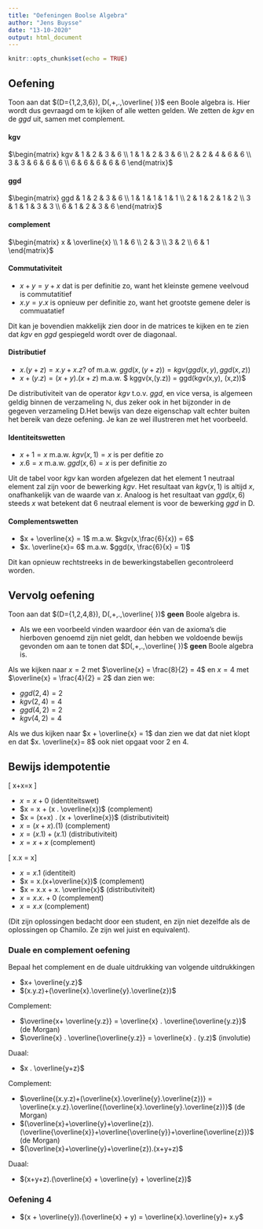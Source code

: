 ```yaml
---
title: "Oefeningen Boolse Algebra"
author: "Jens Buysse"
date: "13-10-2020"
output: html_document
---
```


```r
knitr::opts_chunk$set(echo = TRUE)
```

## Oefening

Toon aan dat $(D={1,2,3,6}), D(,+,.,\overline{ })$ een Boole algebra is. Hier wordt dus gevraagd om te kijken of alle wetten gelden. We zetten de $kgv$ en de $ggd$ uit, samen met complement. 

#### kgv
$\begin{matrix}
kgv & 1 & 2 & 3 & 6 \\
1   & 1 & 2 & 3 & 6 \\
2   & 2 & 4 & 6 & 6 \\
3   & 3 & 6 & 6 & 6 \\
6   & 6 & 6 & 6 & 6
\end{matrix}$

#### ggd
$\begin{matrix}
ggd & 1 & 2 & 3 & 6 \\
1   & 1 & 1 & 1 & 1 \\
2   & 1 & 2 & 1 & 2 \\
3   & 1 & 1 & 3 & 3 \\
6   & 1 & 2 & 3 & 6
\end{matrix}$

#### complement
$\begin{matrix}
x & \overline{x} \\
1 & 6 \\
2 & 3 \\
3 & 2 \\
6 & 1
\end{matrix}$


#### Commutativiteit
- $x + y = y + x$ dat is per definitie zo, want het kleinste gemene veelvoud is commutatitief
- $x.y = y.x$ is opnieuw per definitie zo, want het grootste gemene deler is commuatatief

Dit kan je bovendien makkelijk zien door in de matrices te kijken en te zien dat $kgv$ en $ggd$ gespiegeld wordt over de diagonaal.



#### Distributief
- $x. (y + z) = x.y + x.z?$ of m.a.w. $ggd(x,(y+z)) = kgv(ggd(x,y), ggd(x,z))$
- $x + (y.z) = (x + y) . (x + z)$ m.a.w. $ kggv(x,(y.z)) = ggd(kgv(x,y), (x,z))$ 

De distributiviteit van de operator $kgv$ t.o.v. $ggd$, en vice versa, is algemeen geldig binnen de verzameling $\mathbb{N}$, dus zeker ook in het bijzonder in de gegeven verzameling D.Het bewijs van deze eigenschap valt echter buiten het bereik van deze oefening. Je kan ze wel illustreren met het voorbeeld. 

#### Identiteitswetten
- $x+1 = x$ m.a.w. $kgv(x,1) = x$ is per defitie zo
- $x.6 = x$ m.a.w. $ggd(x, 6) = x$ is per definitie zo

Uit de tabel voor $kgv$ kan worden afgelezen dat het element 1 neutraal element zal zijn voor de bewerking $kgv$. Het resultaat van $kgv(x, 1)$ is altijd $x$, onafhankelijk van de waarde van $x$. Analoog is het resultaat van $ggd(x, 6)$ steeds $x$ wat betekent dat 6 neutraal element is voor de bewerking $ggd$ in D.

#### Complementswetten
- $x + \overline{x} = 1$ m.a.w. $kgv(x,\frac{6}{x}) = 6$
- $x. \overline{x}= 6$ m.a.w. $ggd(x, \frac{6}{x} = 1)$

Dit kan opnieuw rechtstreeks in de bewerkingstabellen gecontroleerd worden.

## Vervolg oefening
Toon aan dat $(D={1,2,4,8}), D(,+,.,\overline{ })$ **geen** Boole algebra is.

- Als we een voorbeeld vinden waardoor één van de axioma's die hierboven genoemd zijn niet geldt, dan hebben we voldoende bewijs gevonden om aan te tonen dat $D(,+,.,\overline{ })$ **geen** Boole algebra is.

Als we kijken naar $x = 2$ met $\overline{x} = \frac{8}{2} = 4$  en $x = 4$ met $\overline{x} = \frac{4}{2} = 2$ dan zien we:

- $ggd(2,4) = 2$
- $kgv(2,4) = 4$
- $ggd(4,2) = 2$
- $kgv(4,2) = 4$

Als we dus kijken naar $x + \overline{x} = 1$ dan zien we dat dat niet klopt en dat $x. \overline{x}= 8$ ook niet opgaat voor $2$ en $4$. 


## Bewijs idempotentie

\[ x+x=x \]

- $x = x + 0$ (identiteitswet)
- $x = x + (x . \overline{x})$ (complement)
- $x = (x+x) . (x + \overline{x})$ (distributiviteit)
- $x = (x+x) . (1)$ (complement)
- $x = (x.1) + (x.1)$ (distributiviteit)
- $x = x + x$ (complement)

\[ x.x = x\]

- $x = x.1$ (identiteit)
- $x = x.(x+\overline{x})$ (complement)
- $x = x.x + x. \overline{x}$ (distributiviteit)
- $x = x.x. + 0$ (complement)
- $x = x.x$ (complement)

(Dit zijn oplossingen bedacht door een student, en zijn niet dezelfde als de oplossingen op Chamilo. Ze zijn wel juist en equivalent).

### Duale en complement oefening
Bepaal het complement en de duale uitdrukking van volgende uitdrukkingen

- $x+ \overline{y.z}$
- $(x.y.z)+(\overline{x}.\overline{y}.\overline{z})$

Complement:

- $\overline{x+ \overline{y.z}} = \overline{x} . \overline{\overline{y.z}}$ (de Morgan)
- $\overline{x} . \overline{\overline{y.z}} = \overline{x} . (y.z)$ (involutie)

Duaal:

- $x . \overline{y+z}$

Complement: 

- $\overline{(x.y.z)+(\overline{x}.\overline{y}.\overline{z})} = \overline{x.y.z}.\overline{(\overline{x}.\overline{y}.\overline{z})}$ (de Morgan)
- $(\overline{x}+\overline{y}+\overline{z}). (\overline{\overline{x}}+\overline{\overline{y}}+\overline{\overline{z}})$ (de Morgan)
- $(\overline{x}+\overline{y}+\overline{z}).(x+y+z)$

Duaal:

- $(x+y+z).(\overline{x} + \overline{y} + \overline{z})$

### Oefening 4
- $(x + \overline{y}).(\overline{x} + y) = \overline{x}.\overline{y}+ x.y$ 









